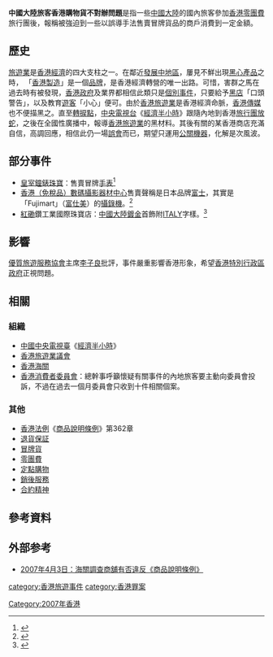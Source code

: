 {{NoteTA
|T=zh-hans:中国大陆旅客香港购物货不对板问题;zh-hant:中國大陸旅客香港購物貨不對辦問題;
|1=zh-hans:货不对板;zh-hant:貨不對辦;
|2=zh-hans:摄像机;zh-hant:攝錄機;
|3=zh-hans:数码;zh-hant:數碼;zh-tw:數位;
}}
'''中國大陸旅客香港購物貨不對辦問題'''是指一些[[中國大陸|中國大陸]]的國內旅客參加[[香港|香港]][[零團費|零團費]]旅行團後，報稱被強迫到一些以誤導手法售賣冒牌貨品的商戶消費到一定金額。

==歷史==
[[旅遊業|旅遊業]]是[[香港經濟|香港經濟]]的四大支柱之一。在鄰近[[中國大陸|發展中地區]]，屢見不鮮出現[[黑心食品|黑心產品]]之時， 「[[香港品牌產品|香港製造]]」是一個[[品牌|品牌]]，是香港經濟轉營的唯一出路。可惜，害群之馬在過去時有被發現，[[香港政府|香港政府]]及業界都相信此類只是[[個別事件|個別事件]]，只要給予[[黑店|黑店]]「口頭警告」，以及教育[[遊客|遊客]]「小心」便可。由於[[香港旅遊業|香港旅遊業]]是香港經濟命脈，[[香港傳媒|香港傳媒]]也不便描黑之。直至[[轉捩點|轉捩點]]，[[中国中央电视台|中央電視台]]《[[經濟半小時|經濟半小時]]》跟隨內地到香港[[旅行團|旅行團]][[放蛇|放蛇]]，之後在全國性廣播中，報導[[香港旅遊業|香港旅遊業]]的黑材料。其後有關的某香港商店充滿自信，高調回應，相信此仍一場[[誤會|誤會]]而已，期望只運用[[公關|公關]][[機器|機器]]，化解是次風波。

==部分事件==
* [[皇室鐘錶珠寶|皇室鐘錶珠寶]]：售賣冒牌[[手表|手表]]<ref>{{Cite web |url=http://hk.news.yahoo.com/070406/12/252e9.html |title=內地旅客疑受騙未能退貨 |accessdate=2007-04-08 |archive-date=2007-04-08 |archive-url=https://web.archive.org/web/20070408035748/http://hk.news.yahoo.com/070406/12/252e9.html |dead-url=no }}</ref>
* [[香港（免稅品）數碼攝影器材中心|香港（免稅品）數碼攝影器材中心]]售賣聲稱是日本品牌[[富士|富士]]，其實是「Fujimart」（[[富仕美|富仕美]]）的[[攝錄機|攝錄機]]。<ref>{{Cite web |url=http://hk.news.yahoo.com/070407/60/25384.html |title=又揭貨不對辦 千里退攝錄機 |accessdate=2007-04-08 |archive-date=2007-04-09 |archive-url=https://web.archive.org/web/20070409090348/http://hk.news.yahoo.com/070407/60/25384.html |dead-url=no }}</ref>
* [[紅磡|紅磡]]鑽工業國際珠寶店：[[中國大陸|中國大陸]][[鍍金|鍍金]]首飾附[[意大利|ITALY]]字樣。<ref>{{Cite web |url=http://hk.news.yahoo.com/070419/60/25wbo.html |title=鑽工業40元首飾竟售1000元 |accessdate=2007-04-20 |archive-date=2007-05-15 |archive-url=https://web.archive.org/web/20070515144733/http://hk.news.yahoo.com/070419/60/25wbo.html |dead-url=no }}</ref>

==影響==
[[優質旅遊服務協會|優質旅遊服務協會]]主席[[李子良|李子良]]批評，事件嚴重影響香港形象，希望[[香港特別行政區政府|香港特別行政區政府]]正視問題。

==相關==
===組織===
* [[中國中央電視臺|中國中央電視臺]]《[[經濟半小時|經濟半小時]]》
* [[香港旅遊業議會|香港旅遊業議會]]
* [[香港海關|香港海關]]
* [[香港消費者委員會|香港消費者委員會]]：總幹事呼籲懷疑有關事件的內地旅客要主動向委員會投訴，不過在過去一個月委員會只收到十件相關個案。

===其他===
* [[香港法例|香港法例]]《[[商品說明條例|商品說明條例]]》第362章
* [[退貨保証|退貨保証]]
* [[冒牌貨|冒牌貨]]
* [[零團費|零團費]]
* [[定點購物|定點購物]]
* [[銷後服務|銷後服務]]
* [[合約|合約精神]]

==參考資料==
<div class="references-small">
<references />
</div>

==外部参考==
* [http://www.info.gov.hk/gia/general/200704/03/P200704030135.htm 2007年4月3日：海關調查商舖有否違反《商品說明條例》]{{Wayback|url=http://www.info.gov.hk/gia/general/200704/03/P200704030135.htm |date=20070930022413 }}

[[Category:2007年香港|Category:2007年香港]]
[[category:香港旅遊事件|category:香港旅遊事件]]
[[category:香港罪案|category:香港罪案]]